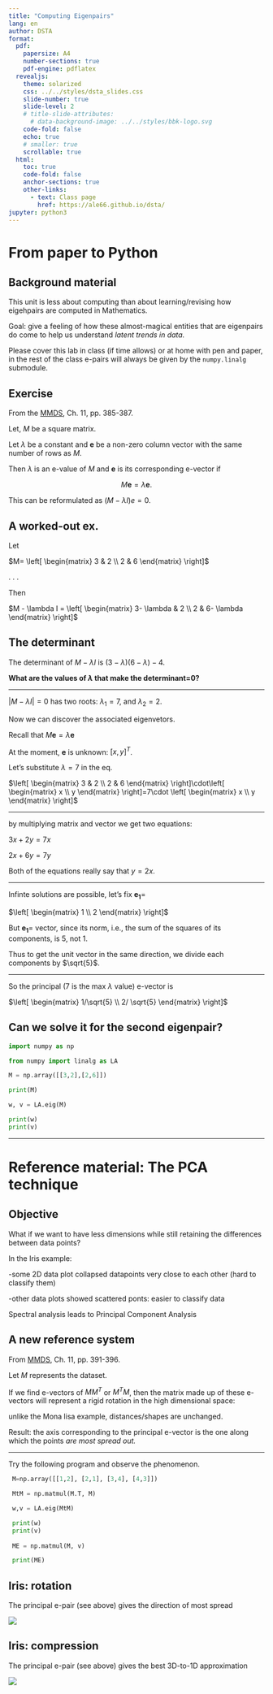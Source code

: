 ---
title: "Computing Eigenpairs"
lang: en
author: DSTA 
format:
  pdf:
    papersize: A4
    number-sections: true
    pdf-engine: pdflatex
  revealjs: 
    theme: solarized
    css: ../../styles/dsta_slides.css
    slide-number: true
    slide-level: 2
    # title-slide-attributes:
      # data-background-image: ../../styles/bbk-logo.svg
    code-fold: false
    echo: true
    # smaller: true
    scrollable: true
  html:
    toc: true
    code-fold: false
    anchor-sections: true
    other-links:
      - text: Class page
        href: https://ale66.github.io/dsta/
jupyter: python3
---

<!-------------------------------------------------------------->
#  From paper to Python

## Background material

This unit is less about computing than about learning/revising how eigehpairs are computed in Mathematics.

Goal: give a feeling of how these almost-magical entities that are eigenpairs do come to help us understand *latent trends in data.*

Please cover this lab in class (if time allows) or at home with pen and paper, in the rest of the class e-pairs will always be given by the `numpy.linalg` submodule.

## Exercise

From the [MMDS](http://mmds.org/), Ch. 11, pp. 385-387.

Let, $M$ be a square matrix. 

Let $\lambda$ be a constant and $\mathbf{e}$ be a non-zero column vector with the same number of rows as $M$.

Then $\lambda$ is an e-value of $M$ and $\mathbf{e}$ is its corresponding e-vector if 

$$M\mathbf{e} = \lambda \mathbf{e}.$$

This can be reformulated as $(M-\lambda I)e=0.$

## A worked-out ex.

Let

$M=
\left[
\begin{matrix}
 3 & 2 \\
 2 & 6
\end{matrix}
\right]$

. . .

Then

$M - \lambda I = \left[
\begin{matrix}
 3- \lambda & 2 \\
 2 & 6- \lambda
\end{matrix}
\right]$

## The determinant

The determinant of $M- \lambda I$ is $(3- \lambda)(6- \lambda)-4$.

__What are the values of $\lambda$ that make the determinant=0?__

-----

 $|M- \lambda I|=0$ has two roots: $\lambda_1 = 7$, and $\lambda_2 = 2$.

Now we can discover the associated eigenvetors.

Recall that $M\mathbf{e} = \lambda \mathbf{e}$

At the moment, $\mathbf{e}$ is unknown: $[x, y]^T$.

Let's substitute $\lambda = 7$ in the eq.

$\left[
\begin{matrix}
 3 & 2 \\
 2 & 6
\end{matrix}
\right]\cdot\left[
\begin{matrix}
 x \\
 y
\end{matrix}
\right]=7\cdot \left[
\begin{matrix}
 x \\
 y
\end{matrix}
\right]$

-----

by multiplying matrix and vector we get two equations:

$3x+2y = 7x$

$2x+6y = 7y$

Both of the equations really say that $y = 2x$.

-----

Infinte solutions are possible, let's fix $\mathbf{e_1}=$

$\left[
\begin{matrix}
 1 \\
 2
\end{matrix}
\right]$

But $\mathbf{e_1}=$ vector, since its norm, i.e., the sum of the squares of its components, is 5, not 1.

Thus to get the unit vector in the same direction, we divide each components by $\sqrt{5}$. 

-----

So the principal (7 is the max $\lambda$ value) e-vector is  

$\left[
\begin{matrix}
 1/\sqrt{5} \\
 2/ \sqrt{5}
\end{matrix}
\right]$

## Can we solve it for the second eigenpair?

```python
import numpy as np

from numpy import linalg as LA

M = np.array([[3,2],[2,6]])

print(M)

w, v = LA.eig(M)

print(w)
print(v)
```

---

<!-- ------------------------------ -->
# Reference material: The PCA technique

## Objective

What if we want to have less dimensions while still retaining the differences between data points?

In the Iris example:

-some 2D data plot collapsed datapoints very close to each other (hard to classify them)

-other data plots showed scattered ponts: easier to classify data

Spectral analysis leads to Principal Component Analysis

## A new reference system

From [MMDS](http://mmds.org/), Ch. 11, pp. 391-396.

Let $M$ represents the dataset.

If we find e-vectors of $MM^T$ or $M^T M$, then the matrix made up of these e-vectors will represent a rigid rotation in the high dimensional space:

unlike the Mona lisa example, distances/shapes are unchanged.

Result: the axis corresponding to the principal e-vector is the one along which the points *are most spread out.*

-----

Try the following program and observe the phenomenon.

```python
 M=np.array([[1,2], [2,1], [3,4], [4,3]])

 MtM = np.matmul(M.T, M)

 w,v = LA.eig(MtM)

 print(w)
 print(v)
 
 ME = np.matmul(M, v)

 print(ME)
```

## Iris: rotation

The principal e-pair (see above) gives the direction of most spread

![](./imgs/zm-fig71-iris-rotation.png)

## Iris: compression

The principal e-pair (see above) gives the best 3D-to-1D approximation

![](./imgs/zm-fig72-iris-compression.png)
